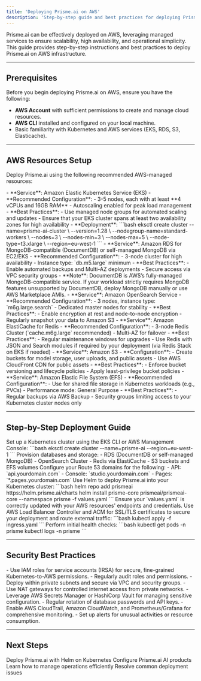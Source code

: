 ```yaml
---
title: 'Deploying Prisme.ai on AWS'
description: 'Step-by-step guide and best practices for deploying Prisme.ai in a self-hosted environment using AWS.'
---
```


Prisme.ai can be effectively deployed on AWS, leveraging managed services to ensure scalability, high availability, and operational simplicity. This guide provides step-by-step instructions and best practices to deploy Prisme.ai on AWS infrastructure.

---

## Prerequisites

Before you begin deploying Prisme.ai on AWS, ensure you have the following:

- **AWS Account** with sufficient permissions to create and manage cloud resources.
- **AWS CLI** installed and configured on your local machine.
- Basic familiarity with Kubernetes and AWS services (EKS, RDS, S3, Elasticache).

---

## AWS Resources Setup

Deploy Prisme.ai using the following recommended AWS-managed resources:

<AccordionGroup>

<Accordion title="Kubernetes (EKS)">
- **Service**: Amazon Elastic Kubernetes Service (EKS)
- **Recommended Configuration**:
  - 3-5 nodes, each with at least **4 vCPUs and 16GB RAM**
  - Autoscaling enabled for peak load management
- **Best Practices**:
  - Use managed node groups for automated scaling and updates
  - Ensure that your EKS cluster spans at least two availability zones for high availability
- **Deployment**:
  ```bash
  eksctl create cluster --name=prisme-ai-cluster \
    --version=1.28 \
    --nodegroup-name=standard-workers \
    --nodes=3 \
    --nodes-min=3 \
    --nodes-max=5 \
    --node-type=t3.xlarge \
    --region=eu-west-1
  ```
</Accordion>

<Accordion title="Database (Amazon RDS)">
- **Service**: Amazon RDS for MongoDB-compatible (DocumentDB) or self-managed MongoDB via EC2/EKS
- **Recommended Configuration**:
  - 3-node cluster for high availability
  - Instance type: `db.m5.large` minimum
- **Best Practices**:
  - Enable automated backups and Multi-AZ deployments
  - Secure access via VPC security groups
- **Note**: DocumentDB is AWS’s fully-managed MongoDB-compatible service. If your workload strictly requires MongoDB features unsupported by DocumentDB, deploy MongoDB manually or use AWS Marketplace AMIs.
</Accordion>

<Accordion title="Elasticsearch / OpenSearch">
- **Service**: Amazon OpenSearch Service
- **Recommended Configuration**:
  - 3 nodes, instance type: `m6g.large.search`
  - Dedicated master nodes for stability
- **Best Practices**:
  - Enable encryption at rest and node-to-node encryption
  - Regularly snapshot your data to Amazon S3
</Accordion>

<Accordion title="Redis (ElastiCache)">
- **Service**: Amazon ElastiCache for Redis
- **Recommended Configuration**:
  - 3-node Redis Cluster (`cache.m6g.large` recommended)
  - Multi-AZ for failover
- **Best Practices**:
  - Regular maintenance windows for upgrades
  - Use Redis with JSON and Search modules if required by your deployment (via Redis Stack on EKS if needed)
</Accordion>

<Accordion title="Object Storage (Amazon S3)">
- **Service**: Amazon S3
- **Configuration**:
  - Create buckets for model storage, user uploads, and public assets
  - Use AWS CloudFront CDN for public assets
- **Best Practices**:
  - Enforce bucket versioning and lifecycle policies
  - Apply least-privilege bucket policies
</Accordion>

<Accordion title="File System (Amazon EFS)">
- **Service**: Amazon Elastic File System (EFS)
- **Recommended Configuration**:
  - Use for shared file storage in Kubernetes workloads (e.g., PVCs)
  - Performance mode: General Purpose
- **Best Practices**:
  - Regular backups via AWS Backup
  - Security groups limiting access to your Kubernetes cluster nodes only
</Accordion>

</AccordionGroup>

---

## Step-by-Step Deployment Guide

<Steps>

<Step title="Set up EKS Cluster">
Set up a Kubernetes cluster using the EKS CLI or AWS Management Console:
```bash
eksctl create cluster --name=prisme-ai --region=eu-west-1
```
</Step>

<Step title="Deploy Managed Databases">
Provision databases and storage:
- RDS (DocumentDB or self-managed MongoDB)
- OpenSearch Cluster
- Redis via ElastiCache
- S3 buckets and EFS volumes
</Step>

<Step title="Configure DNS and Networking">
Configure your Route 53 domains for the following:
- API: `api.yourdomain.com`
- Console: `studio.yourdomain.com`
- Pages: `*.pages.yourdomain.com`
</Step>

<Step title="Deploy Prisme.ai via Helm">
Use Helm to deploy Prisme.ai into your Kubernetes cluster:
```bash
helm repo add prismeai https://helm.prisme.ai/charts
helm install prisme-core prismeai/prismeai-core --namespace prisme -f values.yaml
```
Ensure your `values.yaml` is correctly updated with your AWS resources' endpoints and credentials.
</Step>

<Step title="Configure Ingress and TLS">
Use AWS Load Balancer Controller and ACM for SSL/TLS certificates to secure your deployment and route external traffic:
```bash
kubectl apply -f ingress.yaml
```
</Step>

<Step title="Test and Validate">
Perform initial health checks:
```bash
kubectl get pods -n prisme
kubectl logs <pod-name> -n prisme
```
</Step>

</Steps>

---

## Security Best Practices

<CardGroup cols={2}>

<Card title="IAM Role Management" icon="shield-halved">
- Use IAM roles for service accounts (IRSA) for secure, fine-grained Kubernetes-to-AWS permissions.
- Regularly audit roles and permissions.
</Card>

<Card title="Network Isolation" icon="network-wired">
- Deploy within private subnets and secure via VPC and security groups.
- Use NAT gateways for controlled internet access from private networks.
</Card>

<Card title="Secrets Management" icon="key">
- Leverage AWS Secrets Manager or HashiCorp Vault for managing sensitive configuration.
- Regular rotation of database passwords and API keys.
</Card>

<Card title="Monitoring and Auditing" icon="eye">
- Enable AWS CloudTrail, Amazon CloudWatch, and Prometheus/Grafana for comprehensive monitoring.
- Set up alerts for unusual activities or resource consumption.
</Card>

</CardGroup>

---

## Next Steps

<CardGroup cols={2}>
  <Card
    title="Kubernetes with Helm"
    icon="ship"
    href="/self-hosting/kubernetes/helm"
  >
    Deploy Prisme.ai with Helm on Kubernetes
  </Card>
  <Card
    title="Products Configuration"
    icon="cogs"
    href="/self-hosting/configuration/ai-securechat"
  >
    Configure Prisme.ai AI products
  </Card>
  <Card
    title="Operations"
    icon="tools"
    href="/self-hosting/operations/updates"
  >
    Learn how to manage operations efficiently
  </Card>
  <Card
    title="Troubleshooting"
    icon="circle-exclamation"
    href="/self-hosting/operations/troubleshooting"
  >
    Resolve common deployment issues
  </Card>
</CardGroup>
